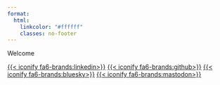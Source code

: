 ```yaml
---
format:
  html:
    linkcolor: "#ffffff"
    classes: no-footer
---
```


<style>
  body {
  background-image: url("images/home_bkg.jpg");
  background-size: cover;
  background-repeat: no-repeat;
}
  
</style>

:::: container-1
::: {#name .text-homepage}
Welcome
:::
::::

<p>

:::: container-2
::: icons-homepage
[{{< iconify fa6-brands:linkedin>}}](https://www.linkedin.com/in/carlosyanez/) [{{< iconify fa6-brands:github>}}](https://github.com/carlosyanez) [{{< iconify fa6-brands:bluesky>}}](https://bsky.app/profile/carlosyanez.id.au) [{{< iconify fa6-brands:mastodon>}}](https://fosstodon.org/@carlosyanez)
:::
::::

<style>
.nav-footer {
    display: none;
}
</style>
